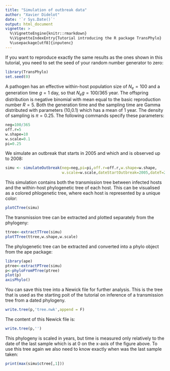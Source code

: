 ```yaml
---
title: "Simulation of outbreak data"
author: "Xavier Didelot"
date: '`r Sys.Date()`'
output: html_document
vignette: >
  %\VignetteEngine{knitr::rmarkdown}
  %\VignetteIndexEntry{Tutorial introducing the R package TransPhylo}
  %\usepackage[utf8]{inputenc}
---
```



If you want to reproduce exactly the same results as the ones shown in this tutorial, you need to set the seed of your random number generator to zero:
```r
library(TransPhylo)
set.seed(0)
```

A pathogen has an effective within-host population size of $N_e=100$ and a generation time $g=1$ day, so that $N_e g=100/365$ year. The offspring distribution is negative binomial with mean equal to the basic reproduction number $R=5$. Both the generation time and the sampling time are Gamma distributed with parameters (10,0.1) which has a mean of 1 year. The density of sampling is $\pi=0.25$. The following commands specify these parameters:
```r
neg=100/365
off.r=5
w.shape=10
w.scale=0.1
pi=0.25
```

We simulate an outbreak that starts in 2005 and which and is observed up to 2008:

```r
simu <- simulateOutbreak(neg=neg,pi=pi,off.r=off.r,w.shape=w.shape,
                         w.scale=w.scale,dateStartOutbreak=2005,dateT=2008)
```

This simulation contains both the transmission tree between infected hosts and the within-host phylogenetic tree of each host. This can be visualised as a colored phlogenetic tree, where each host is represented by a unique color:

```r
plotCTree(simu)
```

The transmission tree can be extracted and plotted separately from the phylogeny:

```r
ttree<-extractTTree(simu)
plotTTree(ttree,w.shape,w.scale)
```

The phylogenetic tree can be extracted and converted into a phylo object from the ape package:

```r
library(ape)
ptree<-extractPTree(simu)
p<-phyloFromPTree(ptree)
plot(p)
axisPhylo()
```

You can save this tree into a Newick file for further analysis. This is the tree that is used as the starting poit of the tutorial on inference of a transmission tree from a dated phylogeny.

```r
write.tree(p,'tree.nwk',append = F)
```

The content of this Newick file is:

```r
write.tree(p,'')
```

This phylogeny is scaled in years, but time is measured only relatively to the 
date of the last sample which is at 0 on the x-axis of the figure above. To use this tree
again we also need to know exactly when was the last sample taken:

```r
print(max(simu$ctree[,1]))
```
